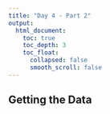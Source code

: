 ```yaml
---
title: "Day 4 - Part 2"
output:
  html_document:
    toc: true
    toc_depth: 3
    toc_float:
      collapsed: false
      smooth_scroll: false
---
```


## Getting the Data
